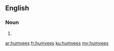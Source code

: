 ==English==

===Noun===
{{head|en|noun plural form}}

# {{plural of|humvee|lang=en}}

[[ar:humvees]]
[[fr:humvees]]
[[ku:humvees]]
[[my:humvees]]